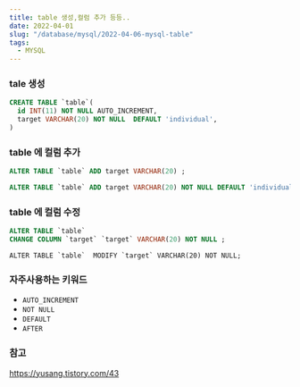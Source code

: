 ```yaml
---
title: table 생성,컬럼 추가 등등..
date: 2022-04-01
slug: "/database/mysql/2022-04-06-mysql-table"
tags:
  - MYSQL
---
```


### tale 생성
```sql
CREATE TABLE `table`(    
  id INT(11) NOT NULL AUTO_INCREMENT, 
  target VARCHAR(20) NOT NULL  DEFAULT 'individual',     
)
```

### table 에 컬럼 추가

```sql
ALTER TABLE `table` ADD target VARCHAR(20) ;
```

```sql
ALTER TABLE `table` ADD target VARCHAR(20) NOT NULL DEFAULT 'individual' AFTER `name`  ;
```

### table 에 컬럼 수정

```sql
ALTER TABLE `table` 
CHANGE COLUMN `target` `target` VARCHAR(20) NOT NULL ;
```

```
ALTER TABLE `table`  MODIFY `target` VARCHAR(20) NOT NULL;
```

### 자주사용하는 키워드
* `AUTO_INCREMENT`
* `NOT NULL`
* `DEFAULT`
* `AFTER`


### 참고
https://yusang.tistory.com/43
